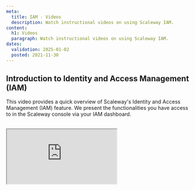 ```yaml
---
meta:
  title: IAM - Videos
  description: Watch instructional videos on using Scaleway IAM.
content:
  h1: Videos
  paragraph: Watch instructional videos on using Scaleway IAM.
dates:
  validation: 2025-01-02
  posted: 2021-11-30
---
```


## Introduction to Identity and Access Management (IAM)

This video provides a quick overview of Scaleway's Identity and Access Management (IAM) feature. We present the functionalities you have access to in the Scaleway console via your IAM dashboard.


<br />
<Iframe src="https://www.youtube.com/embed/RpGOjkJpVP4" title="YouTube video player" />
